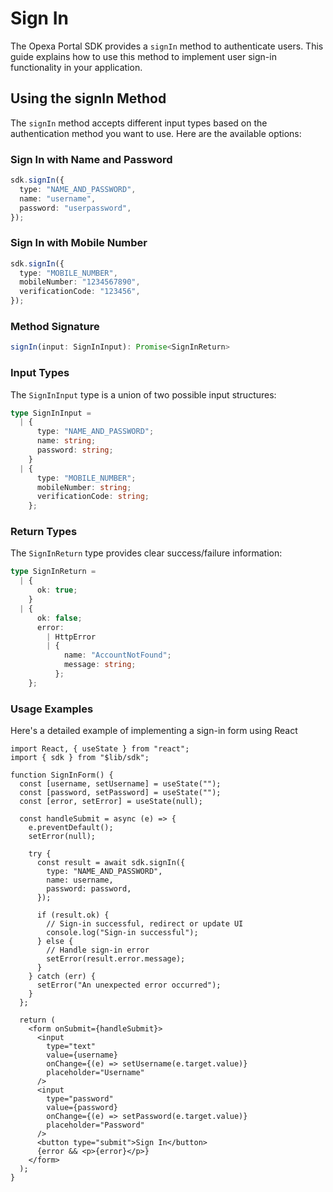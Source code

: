 # Sign In

The Opexa Portal SDK provides a `signIn` method to authenticate users. This guide explains how to use this method to implement user sign-in functionality in your application.

## Using the signIn Method

The `signIn` method accepts different input types based on the authentication method you want to use. Here are the available options:

### Sign In with Name and Password

```typescript copy
sdk.signIn({
  type: "NAME_AND_PASSWORD",
  name: "username",
  password: "userpassword",
});
```

### Sign In with Mobile Number

```typescript copy
sdk.signIn({
  type: "MOBILE_NUMBER",
  mobileNumber: "1234567890",
  verificationCode: "123456",
});
```

### Method Signature

```typescript
signIn(input: SignInInput): Promise<SignInReturn>
```

### Input Types

The `SignInInput` type is a union of two possible input structures:

```typescript
type SignInInput =
  | {
      type: "NAME_AND_PASSWORD";
      name: string;
      password: string;
    }
  | {
      type: "MOBILE_NUMBER";
      mobileNumber: string;
      verificationCode: string;
    };
```

### Return Types

The `SignInReturn` type provides clear success/failure information:

```typescript
type SignInReturn =
  | {
      ok: true;
    }
  | {
      ok: false;
      error:
        | HttpError
        | {
            name: "AccountNotFound";
            message: string;
          };
    };
```

### Usage Examples

Here's a detailed example of implementing a sign-in form using React

```tsx filename="SignInForm.tsx" copy
import React, { useState } from "react";
import { sdk } from "$lib/sdk";

function SignInForm() {
  const [username, setUsername] = useState("");
  const [password, setPassword] = useState("");
  const [error, setError] = useState(null);

  const handleSubmit = async (e) => {
    e.preventDefault();
    setError(null);

    try {
      const result = await sdk.signIn({
        type: "NAME_AND_PASSWORD",
        name: username,
        password: password,
      });

      if (result.ok) {
        // Sign-in successful, redirect or update UI
        console.log("Sign-in successful");
      } else {
        // Handle sign-in error
        setError(result.error.message);
      }
    } catch (err) {
      setError("An unexpected error occurred");
    }
  };

  return (
    <form onSubmit={handleSubmit}>
      <input
        type="text"
        value={username}
        onChange={(e) => setUsername(e.target.value)}
        placeholder="Username"
      />
      <input
        type="password"
        value={password}
        onChange={(e) => setPassword(e.target.value)}
        placeholder="Password"
      />
      <button type="submit">Sign In</button>
      {error && <p>{error}</p>}
    </form>
  );
}
```
